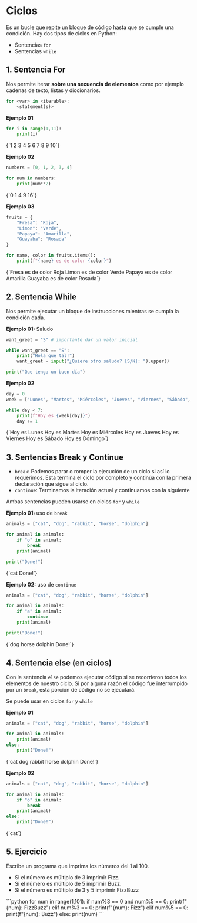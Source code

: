 # Ciclos

Es un bucle que repite un bloque de código hasta que se cumple una condición. Hay dos tipos de ciclos en Python:

- Sentencias `for`
- Sentencias `while`

## 1. Sentencia For
Nos permite iterar **sobre una secuencia de elementos** como por ejemplo cadenas de texto, listas y diccionarios.

```python
for <var> in <iterable>:
    <statement(s)>
```

**Ejemplo 01**

```python
for i in range(1,11):
    print(i)
```
<TerminalOutput withBg>
{`1
2
3
4
5
6
7
8
9
10`}
</TerminalOutput>

**Ejemplo 02**

```python
numbers = [0, 1, 2, 3, 4]

for num in numbers:
    print(num**2)
```
<TerminalOutput withBg>
{`0
1
4
9
16`}
</TerminalOutput>

**Ejemplo 03**

```python
fruits = {
    "Fresa": "Roja",
    "Limon": "Verde",
    "Papaya": "Amarilla",
    "Guayaba": "Rosada"
}

for name, color in fruits.items():
    print(f"{name} es de color {color}")
```
<TerminalOutput withBg>
{`Fresa es de color Roja
Limon es de color Verde
Papaya es de color Amarilla
Guayaba es de color Rosada`}
</TerminalOutput>

## 2. Sentencia While
Nos permite ejecutar un bloque de instrucciones mientras se cumpla la condición dada.

**Ejemplo 01:** Saludo

```python
want_greet = "S" # importante dar un valor inicial

while want_greet == "S":
    print("Hola que tal!")
    want_greet = input("¿Quiere otro saludo? [S/N]: ").upper()

print("Que tenga un buen día")
```

**Ejemplo 02**

```python
day = 0
week = ["Lunes", "Martes", "Miércoles", "Jueves", "Viernes", "Sábado", "Domingo"]

while day < 7:
    print(f"Hoy es {week[day]}")
    day += 1
```
<TerminalOutput withBg>
{`Hoy es Lunes
Hoy es Martes
Hoy es Miércoles
Hoy es Jueves
Hoy es Viernes
Hoy es Sábado
Hoy es Domingo`}
</TerminalOutput>

## 3. Sentencias Break y Continue

- `break`: Podemos parar o romper la ejecución de un ciclo si así lo requerimos. Esta termina el ciclo por completo y continúa con la primera declaración que sigue al ciclo.
- `continue`: Terminamos la iteración actual y continuamos con la siguiente

Ambas sentencias pueden usarse en ciclos `for` y `while`

**Ejemplo 01:** uso de `break`

```python
animals = ["cat", "dog", "rabbit", "horse", "dolphin"]

for animal in animals:
    if "o" in animal:
        break
    print(animal)

print("Done!")
```
<TerminalOutput withBg>
{`cat
Done!`}
</TerminalOutput>

**Ejemplo 02:** uso de `continue`

```python
animals = ["cat", "dog", "rabbit", "horse", "dolphin"]

for animal in animals:
    if "a" in animal:
        continue
    print(animal)

print("Done!")
```
<TerminalOutput withBg>
{`dog
horse
dolphin
Done!`}
</TerminalOutput>

## 4. Sentencia else (en ciclos)

Con la sentencia `else` podemos ejecutar código si se recorrieron todos los elementos de nuestro ciclo. Si por alguna razón el código fue interrumpido por un `break`, esta porción de código no se ejecutará.

Se puede usar en ciclos `for` y `while`

**Ejemplo 01**

```python
animals = ["cat", "dog", "rabbit", "horse", "dolphin"]

for animal in animals:
    print(animal)
else:
    print("Done!")
```
<TerminalOutput withBg>
{`cat
dog
rabbit
horse
dolphin
Done!`}
</TerminalOutput>

**Ejemplo 02**

```python
animals = ["cat", "dog", "rabbit", "horse", "dolphin"]

for animal in animals:
    if "o" in animal:
        break
    print(animal)
else:
    print("Done!")
```
<TerminalOutput withBg>
{`cat`}
</TerminalOutput>

## 5. Ejercicio

Escribe un programa que imprima los números del 1 al 100.

- Si el número es múltiplo de 3 imprimir Fizz.
- Si el número es múltiplo de 5 imprimir Buzz.
- Si el número es múltiplo de 3 y 5 imprimir FizzBuzz

<Solution>
```python
for num in range(1,101):
    if num%3 == 0 and num%5 == 0:
        print(f"{num}: FizzBuzz")
    elif num%3 == 0:
        print(f"{num}: Fizz")
    elif num%5 == 0:
        print(f"{num}: Buzz")
    else:
        print(num)
```
</Solution>